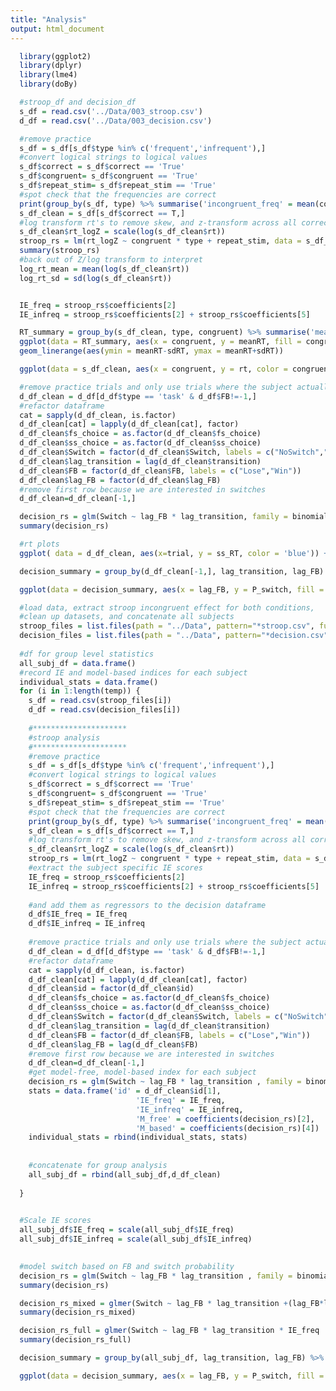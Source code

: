 ```yaml
---
title: "Analysis"
output: html_document
---
```


```r
  library(ggplot2)
  library(dplyr)
  library(lme4)
  library(doBy) 
```

```r
  #stroop_df and decision_df
  s_df = read.csv('../Data/003_stroop.csv')
  d_df = read.csv('../Data/003_decision.csv')
```

```r
  #remove practice
  s_df = s_df[s_df$type %in% c('frequent','infrequent'),]
  #convert logical strings to logical values
  s_df$correct = s_df$correct == 'True'
  s_df$congruent= s_df$congruent == 'True'
  s_df$repeat_stim= s_df$repeat_stim == 'True'
  #spot check that the frequencies are correct
  print(group_by(s_df, type) %>% summarise('incongruent_freq' = mean(congruent)))
  s_df_clean = s_df[s_df$correct == T,]
  #log transform rt's to remove skew, and z-transform across all correct trials
  s_df_clean$rt_logZ = scale(log(s_df_clean$rt))
  stroop_rs = lm(rt_logZ ~ congruent * type + repeat_stim, data = s_df_clean)
  summary(stroop_rs)
  #back out of Z/log transform to interpret
  log_rt_mean = mean(log(s_df_clean$rt))
  log_rt_sd = sd(log(s_df_clean$rt))


  IE_freq = stroop_rs$coefficients[2]
  IE_infreq = stroop_rs$coefficients[2] + stroop_rs$coefficients[5]
```

```r
  RT_summary = group_by(s_df_clean, type, congruent) %>% summarise('meanRT' = mean(rt), 'sdRT' = sd(rt))
  ggplot(data = RT_summary, aes(x = congruent, y = meanRT, fill = congruent )) + geom_bar(stat = 'identity') + facet_grid(.~type) +
  geom_linerange(aes(ymin = meanRT-sdRT, ymax = meanRT+sdRT))

  ggplot(data = s_df_clean, aes(x = congruent, y = rt, color = congruent)) + geom_point(position = position_jitter(w = 0.1,h = 0)) + facet_grid(.~type)
```


```r
  #remove practice trials and only use trials where the subject actually responded
  d_df_clean = d_df[d_df$type == 'task' & d_df$FB!=-1,]
  #refactor dataframe
  cat = sapply(d_df_clean, is.factor) 
  d_df_clean[cat] = lapply(d_df_clean[cat], factor)
  d_df_clean$fs_choice = as.factor(d_df_clean$fs_choice)
  d_df_clean$ss_choice = as.factor(d_df_clean$ss_choice)
  d_df_clean$Switch = factor(d_df_clean$Switch, labels = c("NoSwitch","Switch"))
  d_df_clean$lag_transition = lag(d_df_clean$transition)
  d_df_clean$FB = factor(d_df_clean$FB, labels = c("Lose","Win"))
  d_df_clean$lag_FB = factor(d_df_clean$lag_FB)
  #remove first row because we are interested in switches
  d_df_clean=d_df_clean[-1,]

  decision_rs = glm(Switch ~ lag_FB * lag_transition, family = binomial, data = d_df_clean)
  summary(decision_rs)
```

```r
  #rt plots
  ggplot( data = d_df_clean, aes(x=trial, y = ss_RT, color = 'blue')) + geom_point() + geom_point(aes(y = fs_RT, color = 'red'))

  decision_summary = group_by(d_df_clean[-1,], lag_transition, lag_FB) %>% summarise('P_switch' = mean(Switch)-1)

  ggplot(data = decision_summary, aes(x = lag_FB, y = P_switch, fill = lag_FB)) + geom_bar(stat = 'identity') + facet_grid(.~lag_transition)
```


```r
  #load data, extract stroop incongruent effect for both conditions,
  #clean up datasets, and concatenate all subjects
  stroop_files = list.files(path = "../Data", pattern="*stroop.csv", full.names = T)
  decision_files = list.files(path = "../Data", pattern="*decision.csv", full.names = T)
  
  #df for group level statistics
  all_subj_df = data.frame()
  #record IE and model-based indices for each subject
  individual_stats = data.frame()
  for (i in 1:length(temp)) {
    s_df = read.csv(stroop_files[i])
    d_df = read.csv(decision_files[i])
    
    #*********************
    #stroop analysis
    #*********************
    #remove practice
    s_df = s_df[s_df$type %in% c('frequent','infrequent'),]
    #convert logical strings to logical values
    s_df$correct = s_df$correct == 'True'
    s_df$congruent= s_df$congruent == 'True'
    s_df$repeat_stim= s_df$repeat_stim == 'True'
    #spot check that the frequencies are correct
    print(group_by(s_df, type) %>% summarise('incongruent_freq' = mean(congruent)))
    s_df_clean = s_df[s_df$correct == T,]
    #log transform rt's to remove skew, and z-transform across all correct trials
    s_df_clean$rt_logZ = scale(log(s_df_clean$rt))
    stroop_rs = lm(rt_logZ ~ congruent * type + repeat_stim, data = s_df_clean)
    #extract the subject specific IE scores
    IE_freq = stroop_rs$coefficients[2]
    IE_infreq = stroop_rs$coefficients[2] + stroop_rs$coefficients[5]
    
    #and add them as regressors to the decision dataframe
    d_df$IE_freq = IE_freq
    d_df$IE_infreq = IE_infreq
      
    #remove practice trials and only use trials where the subject actually responded
    d_df_clean = d_df[d_df$type == 'task' & d_df$FB!=-1,]
    #refactor dataframe
    cat = sapply(d_df_clean, is.factor) 
    d_df_clean[cat] = lapply(d_df_clean[cat], factor)
    d_df_clean$id = factor(d_df_clean$id)
    d_df_clean$fs_choice = as.factor(d_df_clean$fs_choice)
    d_df_clean$ss_choice = as.factor(d_df_clean$ss_choice)
    d_df_clean$Switch = factor(d_df_clean$Switch, labels = c("NoSwitch","Switch"))
    d_df_clean$lag_transition = lag(d_df_clean$transition)
    d_df_clean$FB = factor(d_df_clean$FB, labels = c("Lose","Win"))
    d_df_clean$lag_FB = lag(d_df_clean$FB)
    #remove first row because we are interested in switches
    d_df_clean=d_df_clean[-1,]
    #get model-free, model-based index for each subject
    decision_rs = glm(Switch ~ lag_FB * lag_transition , family = binomial, data = d_df_clean)
    stats = data.frame('id' = d_df_clean$id[1],
                            'IE_freq' = IE_freq,
                            'IE_infreq' = IE_infreq,
                            'M_free' = coefficients(decision_rs)[2],
                            'M_based' = coefficients(decision_rs)[4])
    individual_stats = rbind(individual_stats, stats)
    
    
    #concatenate for group analysis
    all_subj_df = rbind(all_subj_df,d_df_clean)
    
  }
  
```

```r
  #Scale IE scores
  all_subj_df$IE_freq = scale(all_subj_df$IE_freq)
  all_subj_df$IE_infreq = scale(all_subj_df$IE_infreq)
    

  #model switch based on FB and switch probability
  decision_rs = glm(Switch ~ lag_FB * lag_transition , family = binomial, data = all_subj_df)
  summary(decision_rs)

  decision_rs_mixed = glmer(Switch ~ lag_FB * lag_transition +(lag_FB*lag_transition | id), family = binomial, data = all_subj_df)
  summary(decision_rs_mixed)

  decision_rs_full = glmer(Switch ~ lag_FB * lag_transition * IE_freq  + (lag_FB*lag_transition | id), family = binomial, data = all_subj_df)
  summary(decision_rs_full)
```


```r
  decision_summary = group_by(all_subj_df, lag_transition, lag_FB) %>% summarise('P_switch' = mean(Switch)-1)

  ggplot(data = decision_summary, aes(x = lag_FB, y = P_switch, fill = lag_FB)) + geom_bar(stat = 'identity') + facet_grid(.~lag_transition)
```


